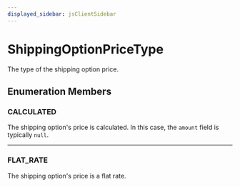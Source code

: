```yaml
---
displayed_sidebar: jsClientSidebar
---
```



# ShippingOptionPriceType

The type of the shipping option price.

## Enumeration Members

### CALCULATED

The shipping option's price is calculated. In this case, the `amount` field is typically `null`.

___

### FLAT\_RATE

The shipping option's price is a flat rate.
